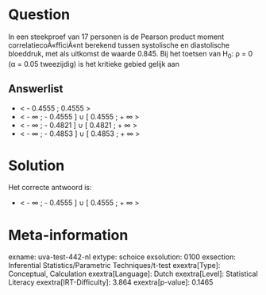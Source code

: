Question
========

In een steekproef van 17 personen is de Pearson product moment
correlatiecoÃ«fficiÃ«nt berekend tussen systolische en diastolische
bloeddruk, met als uitkomst de waarde 0.845. Bij het toetsen van H~0~: ρ
= 0 (α = 0.05 tweezijdig) is het kritieke gebied gelijk aan


Answerlist
----------

* < - 0.4555 ; 0.4555 >
* < - ∞ ; - 0.4555 ] ∪ [ 0.4555 ; + ∞ >
* < - ∞ ; - 0.4821 ] ∪ [ 0.4821 ; + ∞ >
* < - ∞ ; - 0.4853 ] ∪ [ 0.4853 ; + ∞ >

Solution
========

Het correcte antwoord is: 

* < - ∞ ; - 0.4555 ] ∪ [ 0.4555 ; + ∞ >

Meta-information
================
exname: uva-test-442-nl
extype: schoice
exsolution: 0100
exsection: Inferential Statistics/Parametric Techniques/t-test
exextra[Type]: Conceptual, Calculation
exextra[Language]: Dutch
exextra[Level]: Statistical Literacy
exextra[IRT-Difficulty]: 3.864
exextra[p-value]: 0.1465
